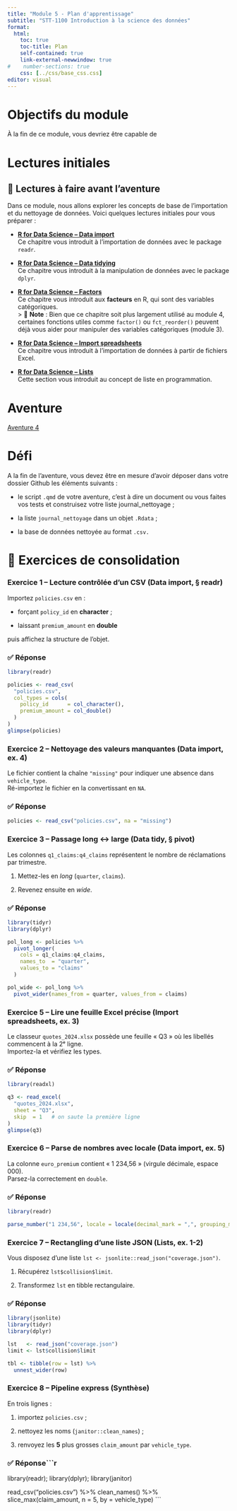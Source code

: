 ```yaml
---
title: "Module 5 - Plan d'apprentissage"
subtitle: "STT-1100 Introduction à la science des données"
format:
  html:
    toc: true
    toc-title: Plan
    self-contained: true
    link-external-newwindow: true
#    number-sections: true
    css: [../css/base_css.css]
editor: visual
---
```


# Objectifs du module

À la fin de ce module, vous devriez être capable de



# Lectures initiales

## 📘 Lectures à faire avant l’aventure

Dans ce module, nous allons explorer les concepts de base de l'importation et du nettoyage de données. Voici quelques lectures initiales pour vous préparer :


-   [**R for Data Science – Data import**](https://r4ds.hadley.nz/data-import.html){target="_blank"}\
    Ce chapitre vous introduit à l’importation de données avec le package `readr`.\
    
    
-   [**R for Data Science – Data tidying**](https://r4ds.hadley.nz/data-tidy.html){target="_blank"}\
    Ce chapitre vous introduit à la manipulation de données avec le package `dplyr`.\
   
    
-   [**R for Data Science – Factors**](https://r4ds.hadley.nz/factors.html){target="_blank"}\
    Ce chapitre vous introduit aux **facteurs** en R, qui sont des variables catégoriques.\
    \> 📝 **Note** : Bien que ce chapitre soit plus largement utilisé au module 4, certaines fonctions utiles comme `factor()` ou `fct_reorder()` peuvent déjà vous aider pour manipuler des variables catégoriques (module 3).
    
-   [**R for Data Science – Import spreadsheets**](https://r4ds.hadley.nz/spreadsheets.html){target="_blank"}\
    Ce chapitre vous introduit à l’importation de données à partir de fichiers Excel.\
   

-   [**R for Data Science – Lists**](https://r4ds.hadley.nz/rectangling.html#lists){target="_blank"}\
    Cette section vous introduit au concept de liste en programmation. \
    

# Aventure

[Aventure 4](https://sitescours.monportail.ulaval.ca/contenu/sitescours/036/03609/202509/site177541/modules1395096/module1747262/page4742827/bloccontenu5043393/Aventure%204.html?identifiant=afa8069a82b693eba79bcfb3092d453ef69c140a){target="_blank"}

# Défi

A la fin de l'aventure, vous devez être en mesure d'avoir déposer dans votre dossier Github les éléments suivants :

- le script `.qmd` de votre aventure, c'est à dire un document ou vous faites vos tests et construisez votre liste journal_nettoyage ;

- la liste `journal_nettoyage` dans un objet `.Rdata` ;

- la base de données nettoyée au format `.csv.`

# 📝 Exercices de consolidation


### Exercice 1 – Lecture contrôlée d’un CSV  (Data import, § readr)
Importez `policies.csv` en :

- forçant `policy_id` en **character** ;

- laissant `premium_amount` en **double**  

puis affichez la structure de l’objet.

::: {.callout-note collapse="true"}
### ✅ Réponse

```r
library(readr)

policies <- read_csv(
  "policies.csv",
  col_types = cols(
    policy_id      = col_character(),
    premium_amount = col_double()
  )
)
glimpse(policies)
```
:::



### Exercice 2 – Nettoyage des valeurs manquantes  (Data import, ex. 4)
Le fichier contient la chaîne `"missing"` pour indiquer une absence dans `vehicle_type`.  
Ré-importez le fichier en la convertissant en `NA`.

::: {.callout-note collapse="true"}
### ✅ Réponse
```r
policies <- read_csv("policies.csv", na = "missing")
```
:::



### Exercice 3 – Passage long ↔ large  (Data tidy, § pivot)
Les colonnes `q1_claims:q4_claims` représentent le nombre de réclamations par trimestre.  

1. Mettez-les en *long* (`quarter`, `claims`).  

2. Revenez ensuite en *wide*.

::: {.callout-note collapse="true"}
### ✅ Réponse

```r
library(tidyr)
library(dplyr)

pol_long <- policies %>% 
  pivot_longer(
    cols = q1_claims:q4_claims,
    names_to  = "quarter",
    values_to = "claims"
  )

pol_wide <- pol_long %>% 
  pivot_wider(names_from = quarter, values_from = claims)
```
:::



### Exercice 5 – Lire une feuille Excel précise  (Import spreadsheets, ex. 3)
Le classeur `quotes_2024.xlsx` possède une feuille « Q3 » où les libellés commencent à la 2ᵉ ligne.  
Importez-la et vérifiez les types.

::: {.callout-note collapse="true"}
### ✅ Réponse

```r
library(readxl)

q3 <- read_excel(
  "quotes_2024.xlsx",
  sheet = "Q3",
  skip  = 1   # on saute la première ligne
)
glimpse(q3)
```
:::


### Exercice 6 – Parse de nombres avec locale  (Data import, ex. 5)
La colonne `euro_premium` contient « 1 234,56 » (virgule décimale, espace 000).  
Parsez-la correctement en `double`.

::: {.callout-note collapse="true"}
### ✅ Réponse

```r
library(readr)

parse_number("1 234,56", locale = locale(decimal_mark = ",", grouping_mark = " "))
```
:::


### Exercice 7 – Rectangling d’une liste JSON  (Lists, ex. 1-2)
Vous disposez d’une liste `lst <- jsonlite::read_json("coverage.json")`.  

1. Récupérez `lst$collision$limit`.  

2. Transformez `lst` en tibble rectangulaire.

::: {.callout-note collapse="true"}
### ✅ Réponse

```r
library(jsonlite)
library(tidyr)
library(dplyr)

lst   <- read_json("coverage.json")
limit <- lst$collision$limit

tbl <- tibble(row = lst) %>% 
  unnest_wider(row)
```
:::


### Exercice 8 – Pipeline express  (Synthèse)
En trois lignes :  

1. importez `policies.csv` ;  

2. nettoyez les noms (`janitor::clean_names`) ;  

3. renvoyez les **5** plus grosses `claim_amount` par `vehicle_type`.

::: {.callout-note collapse="true"}
### ✅ Réponse```r
library(readr); library(dplyr); library(janitor)

read_csv("policies.csv") %>% 
  clean_names() %>% 
  slice_max(claim_amount, n = 5, by = vehicle_type)
```
:::




